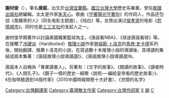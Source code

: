 {{blpunsourced|time=2015-08-07T09:53:11+00:00}}
'''謝材俊'''（{{bd|1958年||catIdx=X}}），筆名'''唐諾'''，出生於[[台灣|台灣]][[宜蘭縣|宜蘭縣]]。[[國立台灣大學|國立台灣大學]]歷史系畢業。曾任[[臉譜出版社|臉譜出版社]]總編輯。太太是作家[[朱天心|朱天心]]。歌曲《[[守著陽光守著你|守著陽光守著你]]》的作詞人，作品还包括《風櫃來的人》（同名电影主题曲），《纯白》等。友情出演过[[侯孝贤|侯孝贤]]的电影《[[悲情城市|悲情城市]]》。同时也是[[三三集刊|三三文社]]的发起人之一。

謝材俊早期著作以討論美國職業籃球為主，《唐諾看NBA》、《球迷唐諾看球》等。在接觸了[[冷硬派|冷硬派]]（Hardboiled）[[推理小說|推理小說]]作家[[勞倫斯·卜洛克|勞倫斯·卜洛克]]的[[馬修·史卡德|馬修·史卡德]]系列後，開始翻譯、推薦卜洛克的小說，在寫過數十本推理小說的導讀後，其導讀則集結成兩本集著：《唐諾推理小說導讀選Ⅰ》、《唐諾推理小說導讀選Ⅱ》。

唐諾本人自稱為「專業讀書人」，另著有：《文字的故事》、《閱讀的故事》、《讀者時代》、《人間孔子》、《鏡子一樣的歷史--細嚼〈說苑──編給皇帝看的歷史故事〉》、《在咖啡館遇到14個作家》（2010中國時報開卷十大好書）、《世間的名字》

{{Authority control}}
[[Category:台灣翻譯家|Category:台灣翻譯家]]
[[Category:臺灣散文作家|Category:臺灣散文作家]]
[[Category:台灣作詞家|Category:台灣作詞家]]
[[Category:國立臺灣大學文學院校友|X]]
[[Category:宜蘭縣人|謝]]
[[Category:谢姓|C]]